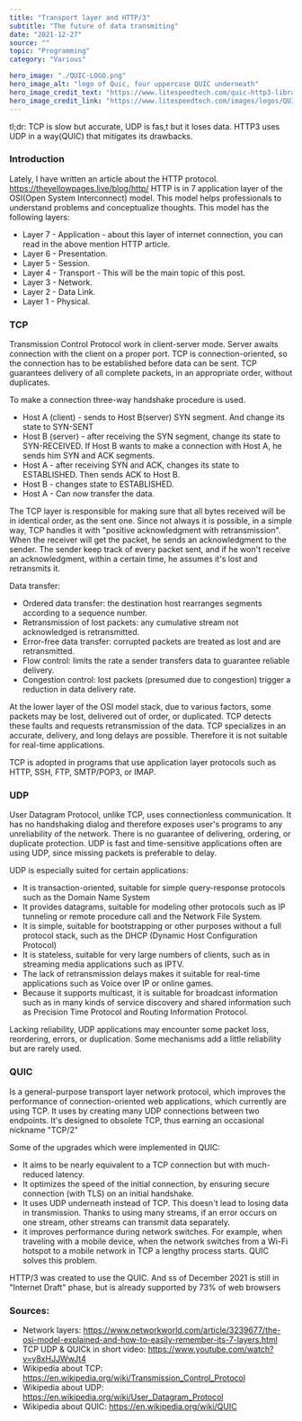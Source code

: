 ---
title: "Transport layer and HTTP/3"
subtitle: "The future of data transmiting"
date: "2021-12-27"
source: ""
topic: "Programming"
category: "Various"

hero_image: "./QUIC-LOGO.png"
hero_image_alt: "logo of Quic, four uppercase QUIC underneath"
hero_image_credit_text: "https://www.litespeedtech.com/quic-http3-library"
hero_image_credit_link: "https://www.litespeedtech.com/images/logos/QUIC-LOGO.png"
---

tl;dr: TCP is slow but accurate, UDP is fas,t but it loses data.
HTTP3 uses UDP in a way(QUIC) that mitigates its drawbacks.


### Introduction

Lately, I have written an article about the HTTP protocol.
https://theyellowpages.live/blog/http/
HTTP is in 7 application layer of the OSI(Open System Interconnect)
model. This model helps professionals to understand problems and 
conceptualize thoughts. This model has the following layers:

- Layer 7 - Application - about this layer of internet connection, you can read in the above mention HTTP article.
- Layer 6 - Presentation.
- Layer 5 - Session.
- Layer 4 - Transport - This will be the main topic of this post.
- Layer 3 - Network.
- Layer 2 - Data Link.
- Layer 1 - Physical.

### TCP 

Transmission Control Protocol work in client-server mode. Server awaits connection
with the client on a proper port. 
TCP is connection-oriented, so the connection has to be established before data can be sent.
TCP guarantees delivery of all complete packets, in an appropriate order,  without duplicates.

To make a connection three-way handshake procedure is used.
- Host A (client) - sends to Host B(server) SYN segment. And change its state to SYN-SENT 
- Host B (server) - after receiving the SYN segment, change its state to SYN-RECEIVED. 
If Host B wants to make a connection with Host A, he sends him SYN and ACK segments.
- Host A - after receiving SYN and ACK, changes its state to ESTABLISHED. Then sends ACK to Host B.
- Host B - changes state to ESTABLISHED.
- Host A - Can now transfer the data.

The TCP layer is responsible for making sure that all bytes received will be in identical order, as the sent one. Since not always it is possible, in a simple way, TCP handles it with "positive acknowledgment with retransmission". When the receiver will get the packet,
he sends an acknowledgment to the sender. The sender keep track of every packet sent, and if he won't receive an acknowledgment, within a certain time, he assumes it's lost and retransmits it.

Data transfer:
- Ordered data transfer: the destination host rearranges segments according to a sequence number.
- Retransmission of lost packets: any cumulative stream not acknowledged is retransmitted.
- Error-free data transfer: corrupted packets are treated as lost and are retransmitted.
- Flow control: limits the rate a sender transfers data to guarantee reliable delivery.
- Congestion control: lost packets (presumed due to congestion) trigger a reduction in data delivery rate.

At the lower layer of the OSI model stack, due to various factors, some packets may be lost, delivered out of order, or duplicated. TCP detects these faults and requests 
retransmission of the data. TCP specializes in an accurate, delivery, and long delays are possible. 
Therefore it is not suitable for real-time applications.

TCP is adopted in programs that use application layer protocols such as HTTP, SSH, FTP, SMTP/POP3, or IMAP.

### UDP

User Datagram Protocol, unlike TCP, uses connectionless communication. It has no handshaking
dialog and therefore exposes user's programs to any unreliability of the network. There is no 
guarantee of delivering, ordering, or duplicate protection. UDP is fast and time-sensitive 
applications often are using UDP, since missing packets is preferable to delay.

UDP is especially suited for certain applications:
- It is transaction-oriented, suitable for simple query-response protocols such as the Domain Name System
- It provides datagrams, suitable for modeling other protocols such as IP tunneling or remote procedure call and the Network File System.
- It is simple, suitable for bootstrapping or other purposes without a full protocol stack, such as the DHCP (Dynamic Host Configuration Protocol)
- It is stateless, suitable for very large numbers of clients, such as in streaming media applications such as IPTV.
- The lack of retransmission delays makes it suitable for real-time applications such as Voice over IP or online games.
- Because it supports multicast, it is suitable for broadcast information such as in many 
kinds of service discovery and shared information such as Precision Time Protocol and Routing Information Protocol.

Lacking reliability, UDP applications may encounter some packet loss, reordering, errors, or duplication.
Some mechanisms add a little reliability but are rarely used. 

### QUIC

Is a general-purpose transport layer network protocol, which improves
the performance of connection-oriented web applications, which currently are using TCP.
It uses by creating many UDP connections between two endpoints. It's designed to 
obsolete TCP, thus earning an occasional nickname "TCP/2"

Some of the upgrades which were implemented in QUIC:
- It aims to be nearly equivalent to a TCP connection but with much-reduced latency.
- It  optimizes the speed of the initial connection, by ensuring secure connection (with TLS)
on an initial handshake. 
- It uses UDP underneath instead of TCP. This doesn't lead
to losing data in transmission. Thanks to using many streams, if an error occurs on one stream, other streams can transmit data separately. 
- it improves performance during network switches. For example, when traveling with a mobile device,
when the network switches from a Wi-Fi hotspot to a mobile network in TCP a lengthy process starts.
QUIC solves this problem.

HTTP/3 was created to use the QUIC. And ss of December 2021 is still in "Internet Draft" phase,
 but is already supported by 73% of web browsers


### Sources:

- Network layers:
https://www.networkworld.com/article/3239677/the-osi-model-explained-and-how-to-easily-remember-its-7-layers.html
- TCP UDP & QUICk in short video:
https://www.youtube.com/watch?v=y8xHJJWwJt4
- Wikipedia about TCP:
https://en.wikipedia.org/wiki/Transmission_Control_Protocol
- Wikipedia about UDP:
https://en.wikipedia.org/wiki/User_Datagram_Protocol
- Wikipedia about QUIC:
https://en.wikipedia.org/wiki/QUIC
